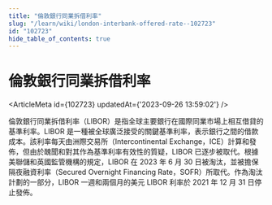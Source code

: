 ```yaml
---
title: "倫敦銀行同業拆借利率"
slug: "/learn/wiki/london-interbank-offered-rate--102723"
id: "102723"
hide_table_of_contents: true
---
```



# 倫敦銀行同業拆借利率

<ArticleMeta id={102723} updatedAt={'2023-09-26 13:59:02'} />
<div className='border-solid border-b border-t-0 my-4 border-[var(--ifm-color-gray-300)]' />

倫敦銀行同業拆借利率（LIBOR）是指全球主要銀行在國際同業市場上相互借貸的基準利率。LIBOR 是一種被全球廣泛接受的關鍵基準利率，表示銀行之間的借款成本。該利率每天由洲際交易所（Intercontinental Exchange，ICE）計算和發佈，但由於醜聞和對其作為基準利率有效性的質疑，LIBOR 已逐步被取代。根據美聯儲和英國監管機構的規定，LIBOR 在 2023 年 6 月 30 日被淘汰，並被擔保隔夜融資利率（Secured Overnight Financing Rate，SOFR）所取代。作為淘汰計劃的一部分，LIBOR 一週和兩個月的美元 LIBOR 利率於 2021 年 12 月 31 日停止發佈。
